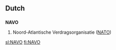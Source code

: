 {{also|navo}}
==Dutch==
{{wikipedia|Noord-Atlantische Verdragsorganisatie|lang=nl}}

==={{acronym|nl}}===
'''NAVO'''
# Noord-Atlantische Verdragsorganisatie ([[NATO]])

[[sl:NAVO]]
[[fi:NAVO]]